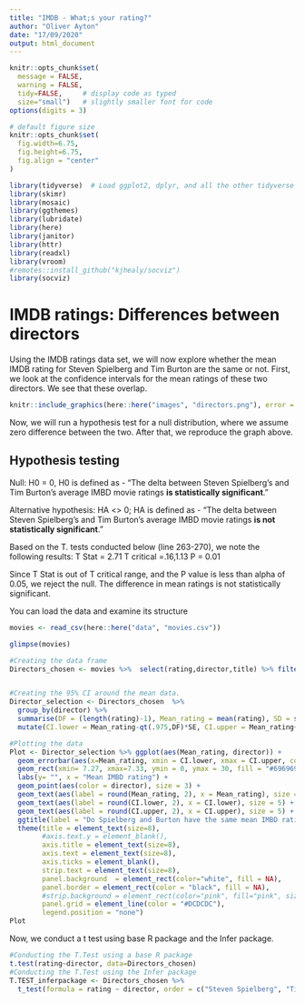 ```yaml
---
title: "IMDB - What;s your rating?"
author: "Oliver Ayton"
date: "17/09/2020"
output: html_document
---
```



```r
knitr::opts_chunk$set(
  message = FALSE, 
  warning = FALSE, 
  tidy=FALSE,     # display code as typed
  size="small")   # slightly smaller font for code
options(digits = 3)

# default figure size
knitr::opts_chunk$set(
  fig.width=6.75, 
  fig.height=6.75,
  fig.align = "center"
)
```


```r
library(tidyverse)  # Load ggplot2, dplyr, and all the other tidyverse packages
library(skimr)
library(mosaic)
library(ggthemes)
library(lubridate)
library(here)
library(janitor)
library(httr)
library(readxl)
library(vroom)
#remotes::install_github("kjhealy/socviz")
library(socviz)
```
# IMDB ratings: Differences between directors

Using the IMDB ratings data set, we will now explore whether the mean IMDB rating for Steven Spielberg and Tim Burton are the same or not. First, we look at the confidence intervals for the mean ratings of these two directors. We see that these overlap. 


```r
knitr::include_graphics(here::here("images", "directors.png"), error = FALSE)
```

Now, we will run a hypothesis test for a null distribution, where we assume zero difference between the two. After that, we reproduce the graph above.

## Hypothesis testing 
Null: H0 = 0, H0 is defined as - "The delta between Steven Spielberg's and Tim Burton's average IMBD movie ratings **is statistically significant**."
  
Alternative hypothesis:  HA <> 0; HA is defined as - "The delta between Steven Spielberg's and Tim Burton's average IMBD movie ratings **is not statistically significant**."
  
Based on the T. tests conducted below (line 263-270), we note the following results:
  T Stat = 2.71
  T critical  =.16,1.13
  P = 0.01
  
  Since T Stat is out of T critical range, and the P value is less than alpha of 0.05, we reject the null. The difference in mean ratings is not statistically significant. 

You can load the data and examine its structure

```r
movies <- read_csv(here::here("data", "movies.csv"))

glimpse(movies)

```

```r

#Creating the data frame
Directors_chosen <- movies %>%  select(rating,director,title) %>% filter(director %in% c("Steven Spielberg", "Tim Burton")) 


#Creating the 95% CI around the mean data.
Director_selection <- Directors_chosen  %>% 
  group_by(director) %>%
  summarise(DF = (length(rating)-1), Mean_rating = mean(rating), SD = sd(rating), SE = sd(rating)/(sqrt(length(rating)))) %>%
  mutate(CI.lower = Mean_rating-qt(.975,DF)*SE, CI.upper = Mean_rating+qt(.975, DF)*SE)

#Plotting the data
Plot <- Director_selection %>% ggplot(aes(Mean_rating, director)) + 
  geom_errorbar(aes(x=Mean_rating, xmin = CI.lower, xmax = CI.upper, color = director), width = .1, size = 2) +
  geom_rect(xmin= 7.27, xmax=7.33, ymin = 0, ymax = 30, fill = "#696969", alpha = .2)+ 
  labs(y= "", x = "Mean IMBD rating") + 
  geom_point(aes(color = director), size = 3) +
  geom_text(aes(label = round(Mean_rating, 2), x = Mean_rating), size = 6) + 
  geom_text(aes(label = round(CI.lower, 2), x = CI.lower), size = 5) +
  geom_text(aes(label = round(CI.upper, 2), x = CI.upper), size = 5) +            
  ggtitle(label = "Do Spielberg and Burton have the same mean IMBD ratings?", subtitle = "95% confidence intervals overlap") +
  theme(title = element_text(size=8),
        #axis.text.y = element_blank(),
        axis.title = element_text(size=8),
        axis.text = element_text(size=8),
        axis.ticks = element_blank(),
        strip.text = element_text(size=8),
        panel.background  = element_rect(color="white", fill = NA),
        panel.border = element_rect(color = "black", fill = NA),
        #strip.background = element_rect(color="pink", fill="pink", size=.5),
        panel.grid = element_line(color = "#DCDCDC"),
        legend.position = "none")
Plot
```

Now, we conduct a t test using base R package and the Infer package.

```r
 
#Conducting the T.Test using a base R package
t.test(rating~director, data=Directors_chosen)
#Conducting the T.Test using the Infer package
T.TEST_inferpackage <- Directors_chosen %>%
  t_test(formula = rating ~ director, order = c("Steven Spielberg", "Tim Burton"), alternative = "two-sided")

```
